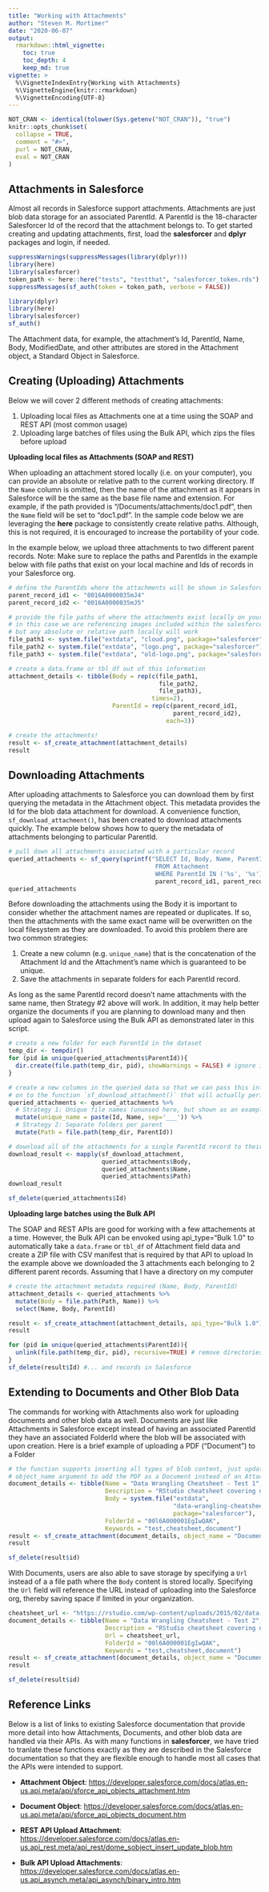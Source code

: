 ```yaml
---
title: "Working with Attachments"
author: "Steven M. Mortimer"
date: "2020-06-07"
output:
  rmarkdown::html_vignette:
    toc: true
    toc_depth: 4
    keep_md: true
vignette: >
  %\VignetteIndexEntry{Working with Attachments}
  %\VignetteEngine{knitr::rmarkdown}
  %\VignetteEncoding{UTF-8}
---
```


```r
NOT_CRAN <- identical(tolower(Sys.getenv("NOT_CRAN")), "true")
knitr::opts_chunk$set(
  collapse = TRUE,
  comment = "#>",
  purl = NOT_CRAN,
  eval = NOT_CRAN
)
```

## Attachments in Salesforce

Almost all records in Salesforce support attachments. Attachments are just blob data 
storage for an associated ParentId. A ParentId is the 18-character Salesforcer Id 
of the record that the attachment belongs to. To get started creating and updating 
attachments, first, load the **salesforcer** and **dplyr** packages and login, if needed.

```r
suppressWarnings(suppressMessages(library(dplyr)))
library(here)
library(salesforcer)
token_path <- here::here("tests", "testthat", "salesforcer_token.rds")
suppressMessages(sf_auth(token = token_path, verbose = FALSE))
```

```r
library(dplyr)
library(here)
library(salesforcer)
sf_auth()
```

The Attachment data, for example, the attachment's Id, ParentId, Name, Body, ModifiedDate, 
and other attributes are stored in the Attachment object, a Standard Object in Salesforce.

## Creating (Uploading) Attachments

Below we will cover 2 different methods of creating attachments: 

1. Uploading local files as Attachments one at a time using the SOAP and REST API (most common usage)
2. Uploading large batches of files using the Bulk API, which zips the files before upload

**Uploading local files as Attachments (SOAP and REST)**

When uploading an attachment stored locally (i.e. on your computer), you can provide 
an absolute or relative path to the current working directory. If the `Name` column 
is omitted, then the name of the attachment as it appears in Salesforce will be 
the same as the base file name and extension. For example, if the path provided is 
"/Documents/attachments/doc1.pdf", then the `Name` field will be set to "doc1.pdf".
In the sample code below we are leveraging the **here** package to consistently 
create relative paths. Although, this is not required, it is encouraged to increase 
the portability of your code. 

In the example below, we upload three attachments to two different parent records. 
Note: Make sure to replace the paths and ParentIds in the example below with file 
paths that exist on your local machine and Ids of records in your Salesforce org.

```r
# define the ParentIds where the attachments will be shown in Salesforce
parent_record_id1 <- "0016A0000035mJ4"
parent_record_id2 <- "0016A0000035mJ5"

# provide the file paths of where the attachments exist locally on your machine
# in this case we are referencing images included within the salesforcer package, 
# but any absolute or relative path locally will work
file_path1 <- system.file("extdata", "cloud.png", package="salesforcer")
file_path2 <- system.file("extdata", "logo.png", package="salesforcer")
file_path3 <- system.file("extdata", "old-logo.png", package="salesforcer")

# create a data.frame or tbl_df out of this information
attachment_details <- tibble(Body = rep(c(file_path1, 
                                          file_path2, 
                                          file_path3), 
                                        times=2),
                             ParentId = rep(c(parent_record_id1, 
                                              parent_record_id2), 
                                            each=3))

# create the attachments!
result <- sf_create_attachment(attachment_details)
result
```

## Downloading Attachments

After uploading attachments to Salesforce you can download them by first querying 
the metadata in the Attachment object. This metadata provides the Id for the blob 
data attachment for download. A convenience function, `sf_download_attachment()`, 
has been created to download attachments quickly. The example below shows how to 
query the metadata of attachments belonging to particular ParentId.

```r
# pull down all attachments associated with a particular record
queried_attachments <- sf_query(sprintf("SELECT Id, Body, Name, ParentId
                                         FROM Attachment
                                         WHERE ParentId IN ('%s', '%s')", 
                                         parent_record_id1, parent_record_id2))
queried_attachments
```

Before downloading the attachments using the Body it is important to consider 
whether the attachment names are repeated or duplicates. If so, then the attachments 
with the same exact name will be overwritten on the local filesystem as they are 
downloaded. To avoid this problem there are two common strategies:  

1. Create a new column (e.g. `unique_name`) that is the concatenation of the 
Attachment Id and the Attachment's name which is guaranteed to be unique.
2. Save the attachments in separate folders for each ParentId record.

As long as the same ParentId record doesn't name attachments with the same name, then 
Strategy #2 above will work. In addition, it may help better organize the documents 
if you are planning to download many and then upload again to Salesforce using the 
Bulk API as demonstrated later in this script.

```r
# create a new folder for each ParentId in the dataset
temp_dir <- tempdir()
for (pid in unique(queried_attachments$ParentId)){
  dir.create(file.path(temp_dir, pid), showWarnings = FALSE) # ignore if already exists
}

# create a new columns in the queried data so that we can pass this information 
# on to the function `sf_download_attachment()` that will actually perform the download
queried_attachments <- queried_attachments %>% 
  # Strategy 1: Unique file names (ununsed here, but shown as an example)
  mutate(unique_name = paste(Id, Name, sep='___')) %>% 
  # Strategy 2: Separate folders per parent
  mutate(Path = file.path(temp_dir, ParentId))

# download all of the attachments for a single ParentId record to their own folder
download_result <- mapply(sf_download_attachment, 
                          queried_attachments$Body, 
                          queried_attachments$Name, 
                          queried_attachments$Path)
download_result
```
```r
sf_delete(queried_attachments$Id)
```

**Uploading large batches using the Bulk API**

The SOAP and REST APIs are good for working with a few attachements at a time. 
However, the Bulk API can be envoked using api_type="Bulk 1.0" to automatically take a 
`data.frame` or `tbl_df` of Attachment field data and create a ZIP file with CSV manifest 
that is required by that API to upload In the example above we downloaded the 3 attachments 
each belonging to 2 different parent records. Assuming that I have a directory on my computer

```r
# create the attachment metadata required (Name, Body, ParentId)
attachment_details <- queried_attachments %>% 
  mutate(Body = file.path(Path, Name)) %>% 
  select(Name, Body, ParentId) 
```
```r
result <- sf_create_attachment(attachment_details, api_type="Bulk 1.0")
result
```
```r
for (pid in unique(queried_attachments$ParentId)){
  unlink(file.path(temp_dir, pid), recursive=TRUE) # remove directories...
}
sf_delete(result$Id) #... and records in Salesforce
```

## Extending to Documents and Other Blob Data

The commands for working with Attachments also work for uploading documents and 
other blob data as well. Documents are just like Attachments in Salesforce except 
instead of having an associated ParentId they have an associated FolderId where 
the blob will be associated with upon creation. Here is a brief example of uploading 
a PDF ("Document") to a Folder 

```r
# the function supports inserting all types of blob content, just update the 
# object_name argument to add the PDF as a Document instead of an Attachment
document_details <- tibble(Name = "Data Wrangling Cheatsheet - Test 1",
                           Description = "RStudio cheatsheet covering dplyr and tidyr.",
                           Body = system.file("extdata", 
                                              "data-wrangling-cheatsheet.pdf",
                                              package="salesforcer"),
                           FolderId = "00l6A000001EgIwQAK",
                           Keywords = "test,cheatsheet,document")
result <- sf_create_attachment(document_details, object_name = "Document")
result
```
```r
sf_delete(result$id)
```

With Documents, users are also able to save storage by specifying a `Url` instead 
of a a file path where the `Body` content is stored locally. Specifying the `Url` 
field will reference the URL instead of uploading into the Salesforce org, thereby 
saving space if limited in your organization.

```r
cheatsheet_url <- "https://rstudio.com/wp-content/uploads/2015/02/data-wrangling-cheatsheet.pdf"
document_details <- tibble(Name = "Data Wrangling Cheatsheet - Test 2",
                           Description = "RStudio cheatsheet covering dplyr and tidyr.",
                           Url = cheatsheet_url,  
                           FolderId = "00l6A000001EgIwQAK",
                           Keywords = "test,cheatsheet,document")
result <- sf_create_attachment(document_details, object_name = "Document")
result
```
```r
sf_delete(result$id)
```

## Reference Links

Below is a list of links to existing Salesforce documentation that provide more 
detail into how Attachments, Documents, and other blob data are handled via their 
APIs. As with many functions in **salesforcer**, we have tried to tranlate these 
functions exactly as they are described in the Salesforce documentation so that 
they are flexible enough to handle most all cases that the APIs were intended to 
support.

 * **Attachment Object**: <a href="https://developer.salesforce.com/docs/atlas.en-us.api.meta/api/sforce_api_objects_attachment.htm" target="_blank">https://developer.salesforce.com/docs/atlas.en-us.api.meta/api/sforce_api_objects_attachment.htm</a>
 
 * **Document Object**: <a href="https://developer.salesforce.com/docs/atlas.en-us.api.meta/api/sforce_api_objects_document.htm" target="_blank">https://developer.salesforce.com/docs/atlas.en-us.api.meta/api/sforce_api_objects_document.htm</a>
 
 * **REST API Upload Attachment**: <a href="https://developer.salesforce.com/docs/atlas.en-us.api_rest.meta/api_rest/dome_sobject_insert_update_blob.htm" target="_blank">https://developer.salesforce.com/docs/atlas.en-us.api_rest.meta/api_rest/dome_sobject_insert_update_blob.htm</a> 
 
 * **Bulk API Upload Attachments**: <a href="https://developer.salesforce.com/docs/atlas.en-us.api_asynch.meta/api_asynch/binary_intro.htm" target="_blank">https://developer.salesforce.com/docs/atlas.en-us.api_asynch.meta/api_asynch/binary_intro.htm</a>
